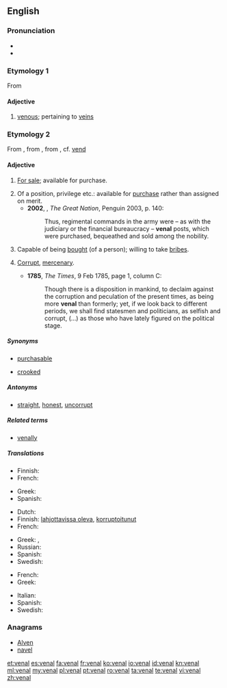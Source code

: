 {{also|vénal}}
==English==

===Pronunciation===
* {{IPA|/ˈviːnəl/}}
* {{rhymes|iːnəl}}

===Etymology 1===
From {{etyl|la|en}} {{term|vena||lang=la}}

====Adjective====
{{en-adj}}

# [[venous]]; pertaining to [[vein]]s

===Etymology 2===
From {{etyl|fr|en}} {{term|vénal|lang=fr}}, from {{etyl|la|en}} {{term|venalis||lang=la}}, from {{term|venum||lang=la|something for sale}}, cf. [[vend]]

====Adjective====
{{en-adj}}

# {{context|archaic|lang=en}} [[for sale|For sale]]; available for purchase.
# Of a position, privilege etc.: available for [[purchase]] rather than assigned on merit.
#*'''2002''', {{w|Colin Jones (historian)|Colin Jones}}, ''The Great Nation'', Penguin 2003, p. 140:
#*:Thus, regimental commands in the army were – as with the judiciary or the financial bureaucracy – '''venal''' posts, which were purchased, bequeathed and sold among the nobility.
# Capable of being [[bought]] (of a person); willing to take [[bribe]]s.
# {{context|of behaviour etc.|lang=en}} [[corrupt|Corrupt]], [[mercenary]].
#* '''1785''', ''The Times'', 9 Feb 1785, page 1, column C:
#*: Though there is a disposition in mankind, to declaim against the corruption and peculation of the present times, as being more '''venal''' than formerly; yet, if we look back to different periods, we shall find statesmen and politicians, as selfish and corrupt, (...) as those who have lately figured on the political stage.

=====Synonyms=====
* {{sense|for sale}} [[purchasable]]
* {{sense|willing to take bribes}} [[crooked]]

=====Antonyms=====
* {{sense|willing to take bribes}} [[straight]], [[honest]], [[uncorrupt]]

=====Related terms=====
* [[venally]]

=====Translations=====
{{trans-top|for sale, available for a price}}
* Finnish: {{t|fi|myytävänä}}
* French: {{t+|fr|vénal}}
{{trans-mid}}
* Greek: {{t+|el|παραδόπιστος|m|tr=paradópistos}}
* Spanish: {{t+|es|venal}}
{{trans-bottom}}

{{trans-top|willing to take bribes}}
* Dutch: {{t+|nl|omkoopbaar}}
* Finnish: [[lahjottavissa oleva]], [[korruptoitunut]]
* French: {{t+|fr|vénal}}
{{trans-mid}}
* Greek: {{t+|el|αργυρώνητος|m|tr=argyrónitos}}, {{t|el|δωροδοκούμενος|m|tr=dorodokoúmenos}}
* Russian: {{t+|ru|продажный}}
* Spanish: {{t+|es|venal}}
* Swedish: {{t|sv|mutbar}}
{{trans-bottom}}

{{trans-top|corrupt, mercenary}}
* French: {{t+|fr|vénal}}
* Greek: {{t+|el|παραδόπιστος|m|tr=paradópistos}}
{{trans-mid}}
* Italian: {{t+|it|venale}}
* Spanish: {{t+|es|venal}}
* Swedish: {{t+|sv|korrumperad}}
{{trans-bottom}}

===Anagrams===
* [[Alven#English|Alven]]
* [[navel#English|navel]]

[[et:venal]]
[[es:venal]]
[[fa:venal]]
[[fr:venal]]
[[ko:venal]]
[[io:venal]]
[[id:venal]]
[[kn:venal]]
[[ml:venal]]
[[my:venal]]
[[pl:venal]]
[[pt:venal]]
[[ro:venal]]
[[ta:venal]]
[[te:venal]]
[[vi:venal]]
[[zh:venal]]